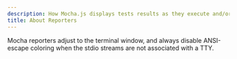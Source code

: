 ```yaml
---
description: How Mocha.js displays tests results as they execute and/or as a results summary.
title: About Reporters
---
```


Mocha reporters adjust to the terminal window, and always disable ANSI-escape coloring when the stdio streams are not associated with a TTY.
